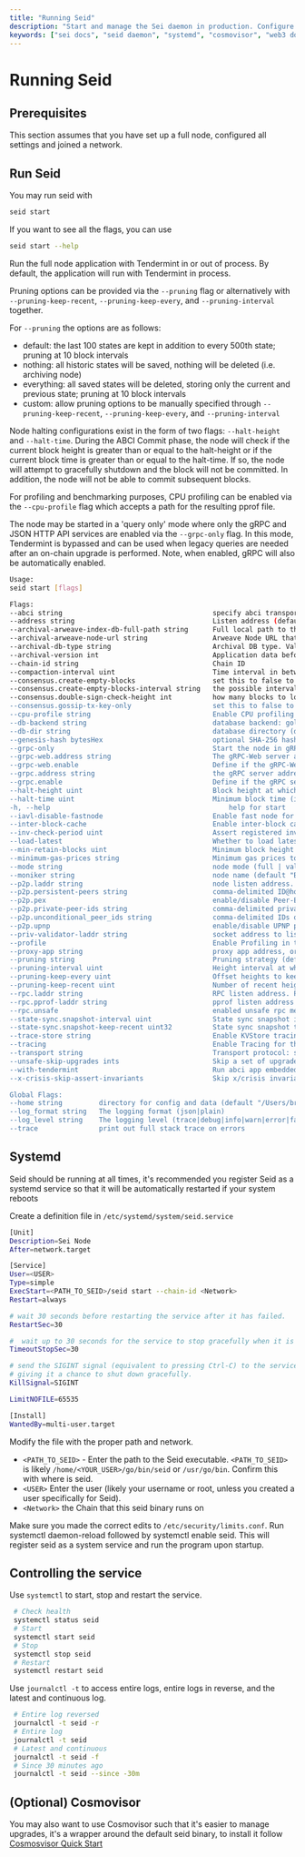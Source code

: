 ```yaml
---
title: "Running Seid"
description: "Start and manage the Sei daemon in production. Configure pruning, systemd services, Cosmovisor, and logs."
keywords: ["sei docs", "seid daemon", "systemd", "cosmovisor", "web3 docs"]
---
```


# Running Seid

## Prerequisites
This section assumes that you have set up a full node, configured all settings and joined a network.

## Run Seid
You may run seid with
```bash
seid start
```

If you want to see all the flags, you can use
```bash
seid start --help
```
Run the full node application with Tendermint in or out of process. By
default, the application will run with Tendermint in process.

Pruning options can be provided via the `--pruning` flag or alternatively with `--pruning-keep-recent`,
`--pruning-keep-every`, and `--pruning-interval` together.

For `--pruning` the options are as follows:

- default: the last 100 states are kept in addition to every 500th state; pruning at 10 block intervals
- nothing: all historic states will be saved, nothing will be deleted (i.e. archiving node)
- everything: all saved states will be deleted, storing only the current and previous state; pruning at 10 block intervals
- custom: allow pruning options to be manually specified through `--pruning-keep-recent`, `--pruning-keep-every`, and `--pruning-interval`

Node halting configurations exist in the form of two flags: `--halt-height` and `--halt-time`. During
the ABCI Commit phase, the node will check if the current block height is greater than or equal to
the halt-height or if the current block time is greater than or equal to the halt-time. If so, the
node will attempt to gracefully shutdown and the block will not be committed. In addition, the node
will not be able to commit subsequent blocks.

For profiling and benchmarking purposes, CPU profiling can be enabled via the `--cpu-profile` flag
which accepts a path for the resulting pprof file.

The node may be started in a 'query only' mode where only the gRPC and JSON HTTP
API services are enabled via the `--grpc-only` flag. In this mode, Tendermint is
bypassed and can be used when legacy queries are needed after an on-chain upgrade
is performed. Note, when enabled, gRPC will also be automatically enabled.

```bash
Usage:
seid start [flags]

Flags:
--abci string                                     specify abci transport (socket | grpc) (default "socket")
--address string                                  Listen address (default "tcp://0.0.0.0:26658")
--archival-arweave-index-db-full-path string      Full local path to the levelDB used for indexing arweave data
--archival-arweave-node-url string                Arweave Node URL that stores archived data
--archival-db-type string                         Archival DB type. Valid options: arweave
--archival-version int                            Application data before this version is stored in archival DB
--chain-id string                                 Chain ID
--compaction-interval uint                        Time interval in between forced levelDB compaction. 0 means no forced compaction.
--consensus.create-empty-blocks                   set this to false to only produce blocks when there are txs or when the AppHash changes (default true)
--consensus.create-empty-blocks-interval string   the possible interval between empty blocks (default "0s")
--consensus.double-sign-check-height int          how many blocks to look back to check existence of the node's consensus votes before joining consensus
--consensus.gossip-tx-key-only                    set this to false to gossip entire data rather than just the key (default true)
--cpu-profile string                              Enable CPU profiling and write to the provided file
--db-backend string                               database backend: goleveldb | cleveldb | boltdb | rocksdb | badgerdb (default "goleveldb")
--db-dir string                                   database directory (default "data")
--genesis-hash bytesHex                           optional SHA-256 hash of the genesis file
--grpc-only                                       Start the node in gRPC query only mode (no Tendermint process is started)
--grpc-web.address string                         The gRPC-Web server address to listen on (default "0.0.0.0:9091")
--grpc-web.enable                                 Define if the gRPC-Web server should be enabled. (Note: gRPC must also be enabled.) (default true)
--grpc.address string                             the gRPC server address to listen on (default "0.0.0.0:9090")
--grpc.enable                                     Define if the gRPC server should be enabled (default true)
--halt-height uint                                Block height at which to gracefully halt the chain and shutdown the node
--halt-time uint                                  Minimum block time (in Unix seconds) at which to gracefully halt the chain and shutdown the node
-h, --help                                            help for start
--iavl-disable-fastnode                           Enable fast node for IAVL tree (default true)
--inter-block-cache                               Enable inter-block caching (default true)
--inv-check-period uint                           Assert registered invariants every N blocks
--load-latest                                     Whether to load latest version from store immediately after app creation (default true)
--min-retain-blocks uint                          Minimum block height offset during ABCI commit to prune Tendermint blocks
--minimum-gas-prices string                       Minimum gas prices to accept for transactions; Any fee in a tx must meet this minimum (e.g. 0.01photino;0.0001stake)
--mode string                                     node mode (full | validator | seed) (default "full")
--moniker string                                  node name (default "Brandons-MacBook-Pro.local")
--p2p.laddr string                                node listen address. (0.0.0.0:0 means any interface, any port) (default "tcp://0.0.0.0:26656")
--p2p.persistent-peers string                     comma-delimited ID@host:port persistent peers
--p2p.pex                                         enable/disable Peer-Exchange (default true)
--p2p.private-peer-ids string                     comma-delimited private peer IDs
--p2p.unconditional_peer_ids string               comma-delimited IDs of unconditional peers
--p2p.upnp                                        enable/disable UPNP port forwarding
--priv-validator-laddr string                     socket address to listen on for connections from external priv-validator process
--profile                                         Enable Profiling in the application
--proxy-app string                                proxy app address, or one of: 'kvstore', 'persistent_kvstore', 'e2e' or 'noop' for local testing. (default "tcp://127.0.0.1:26658")
--pruning string                                  Pruning strategy (default|nothing|everything|custom) (default "default")
--pruning-interval uint                           Height interval at which pruned heights are removed from disk (ignored if pruning is not 'custom')
--pruning-keep-every uint                         Offset heights to keep on disk after 'keep-every' (ignored if pruning is not 'custom')
--pruning-keep-recent uint                        Number of recent heights to keep on disk (ignored if pruning is not 'custom')
--rpc.laddr string                                RPC listen address. Port required (default "tcp://127.0.0.1:26657")
--rpc.pprof-laddr string                          pprof listen address (https://golang.org/pkg/net/http/pprof)
--rpc.unsafe                                      enabled unsafe rpc methods
--state-sync.snapshot-interval uint               State sync snapshot interval
--state-sync.snapshot-keep-recent uint32          State sync snapshot to keep (default 2)
--trace-store string                              Enable KVStore tracing to an output file
--tracing                                         Enable Tracing for the app
--transport string                                Transport protocol: socket, grpc (default "socket")
--unsafe-skip-upgrades ints                       Skip a set of upgrade heights to continue the old binary
--with-tendermint                                 Run abci app embedded in-process with tendermint (default true)
--x-crisis-skip-assert-invariants                 Skip x/crisis invariants check on startup

Global Flags:
--home string         directory for config and data (default "/Users/brandon/.sei")
--log_format string   The logging format (json|plain)
--log_level string    The logging level (trace|debug|info|warn|error|fatal|panic)
--trace               print out full stack trace on errors
```

## Systemd
Seid should be running at all times, it's recommended you register Seid as a systemd service so that it will be automatically restarted if your system reboots

Create a definition file in `/etc/systemd/system/seid.service`
```bash
[Unit]
Description=Sei Node
After=network.target

[Service]
User=<USER>
Type=simple
ExecStart=<PATH_TO_SEID>/seid start --chain-id <Network>
Restart=always

# wait 30 seconds before restarting the service after it has failed.
RestartSec=30

#  wait up to 30 seconds for the service to stop gracefully when it is being stopped.
TimeoutStopSec=30

# send the SIGINT signal (equivalent to pressing Ctrl-C) to the service process when it is being stopped
# giving it a chance to shut down gracefully.
KillSignal=SIGINT

LimitNOFILE=65535

[Install]
WantedBy=multi-user.target
```

Modify the file with the proper path and network.

- `<PATH_TO_SEID>` - Enter the path to the Seid executable. `<PATH_TO_SEID>` is likely `/home/<YOUR_USER>/go/bin/seid` or `/usr/go/bin`. Confirm this with where is seid.
- `<USER>` Enter the user (likely your username or root, unless you created a user specifically for Seid).
- `<Network>` the Chain that this seid binary runs on

Make sure you made the correct edits to `/etc/security/limits.conf`.
Run systemctl daemon-reload followed by systemctl enable seid. This will register seid as a system service and run the program upon startup.

## Controlling the service
Use `systemctl` to start, stop and restart the service.
```bash
 # Check health
 systemctl status seid
 # Start
 systemctl start seid
 # Stop
 systemctl stop seid
 # Restart
 systemctl restart seid
```

Use `journalctl -t` to access entire logs, entire logs in reverse, and the latest and continuous log.
```bash
 # Entire log reversed
 journalctl -t seid -r
 # Entire log
 journalctl -t seid
 # Latest and continuous
 journalctl -t seid -f
 # Since 30 minutes ago
 journalctl -t seid --since -30m
```

## (Optional) Cosmovisor

You may also want to use Cosmovisor such that it's easier to manage upgrades, it's a wrapper around the default seid
binary, to install it follow [Cosmosvisor Quick Start](https://docs.cosmos.network/v0.45/run-node/cosmovisor.html)
